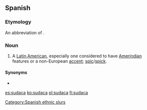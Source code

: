 ==Spanish==

===Etymology===
An abbreviation of {{m|es|sudamericano|'''suda'''meri'''ca'''no|South America}}.

===Noun===
{{es-noun|mf}}

# {{lb|es|Spain|offensive|derogatory|vulgar|slang}} A [[Latin American]], especially one considered to have [[Amerindian]] features or a non-European [[accent]]; [[spic]]/[[spick]].

====Synonyms====
*{{l|es|panchito}}

[[Category:Spanish ethnic slurs]]

[[es:sudaca]]
[[ko:sudaca]]
[[pl:sudaca]]
[[fi:sudaca]]